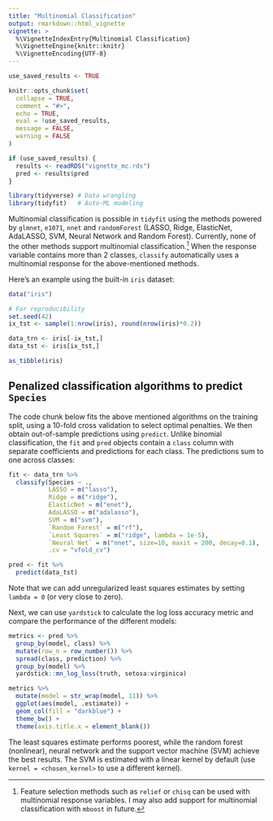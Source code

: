 ```yaml
---
title: "Multinomial Classification"
output: rmarkdown::html_vignette
vignette: >
  %\VignetteIndexEntry{Multinomial Classification}
  %\VignetteEngine{knitr::knitr}
  %\VignetteEncoding{UTF-8}
---
```


```r
use_saved_results <- TRUE

knitr::opts_chunk$set(
  collapse = TRUE,
  comment = "#>",
  echo = TRUE,
  eval = !use_saved_results,
  message = FALSE,
  warning = FALSE
)

if (use_saved_results) {
  results <- readRDS("vignette_mc.rds")
  pred <- results$pred
}
```

```r
library(tidyverse) # Data wrangling
library(tidyfit)   # Auto-ML modeling
```

Multinomial classification is possible in `tidyfit` using the methods powered by `glmnet`, `e1071`, `nnet` and `randomForest` (LASSO, Ridge, ElasticNet,  AdaLASSO, SVM, Neural Network and Random Forest). Currently, none of the other methods support multinomial classification.^[Feature selection methods such as `relief` or `chisq` can be used with multinomial response variables. I may also add support for multinomial classification with `mboost` in future.] When the response variable contains more than 2 classes, `classify` automatically uses a multinomial response for the above-mentioned methods.

Here's an example using the built-in `iris` dataset:

```r
data("iris")

# For reproducibility
set.seed(42)
ix_tst <- sample(1:nrow(iris), round(nrow(iris)*0.2))

data_trn <- iris[-ix_tst,]
data_tst <- iris[ix_tst,]

as_tibble(iris)
```

## Penalized classification algorithms to predict `Species`

The code chunk below fits the above mentioned algorithms on the training split, using a 10-fold cross validation to select optimal penalties. We then obtain out-of-sample predictions using `predict`. Unlike binomial classification, the `fit` and `pred` objects contain a `class` column with separate coefficients and predictions for each class. The predictions sum to one across classes:

```r
fit <- data_trn %>% 
  classify(Species ~ ., 
           LASSO = m("lasso"), 
           Ridge = m("ridge"), 
           ElasticNet = m("enet"), 
           AdaLASSO = m("adalasso"),
           SVM = m("svm"),
           `Random Forest` = m("rf"),
           `Least Squares` = m("ridge", lambda = 1e-5), 
           `Neural Net` = m("nnet", size=10, maxit = 200, decay=0.1),
           .cv = "vfold_cv")

pred <- fit %>% 
  predict(data_tst)
```

Note that we can add unregularized least squares estimates by setting `lambda = 0` (or very close to zero).

Next, we can use `yardstick` to calculate the log loss accuracy metric and compare the performance of the different models:

```r
metrics <- pred %>% 
  group_by(model, class) %>% 
  mutate(row_n = row_number()) %>% 
  spread(class, prediction) %>% 
  group_by(model) %>% 
  yardstick::mn_log_loss(truth, setosa:virginica)

metrics %>% 
  mutate(model = str_wrap(model, 11)) %>% 
  ggplot(aes(model, .estimate)) +
  geom_col(fill = "darkblue") +
  theme_bw() +
  theme(axis.title.x = element_blank())
```

The least squares estimate performs poorest, while the random forest (nonlinear), neural network and the support vector machine (SVM) achieve the best results. The SVM is estimated with a linear kernel by default (use `kernel = <chosen_kernel>` to use a different kernel).
